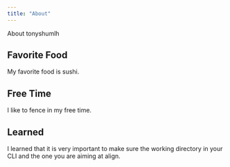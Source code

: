 ```yaml
---
title: "About"
---
```


About tonyshumlh

## Favorite Food
My favorite food is sushi.

## Free Time
I like to fence in my free time.

## Learned
I learned that it is very important to make sure the working directory in your CLI and the one you are aiming at align.
